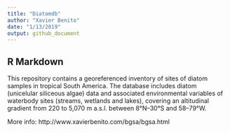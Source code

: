 ```yaml
---
title: "Diatomdb"
author: "Xavier Benito"
date: "1/13/2019"
output: github_document
---
```


## R Markdown

This repository contains a georeferenced inventory of sites of diatom samples in tropical South America. 
The database includes diatom (unicelular siliceous algae) data and associated environmental variables of waterbody sites (streams, wetlands and lakes), covering an altitudinal gradient from 220 to 5,070 m a.s.l. between 8°N–30°S and 58–79°W.

More info: http://www.xavierbenito.com/bgsa/bgsa.html 




